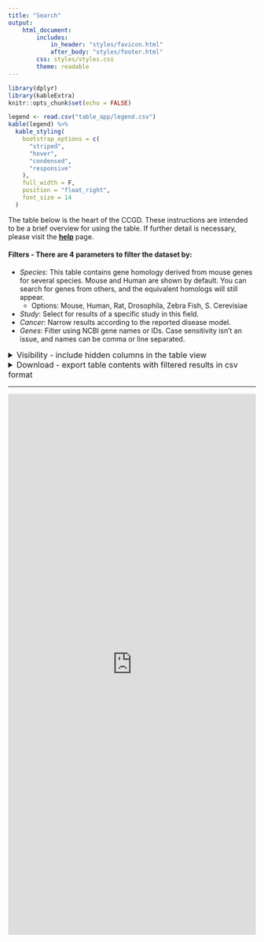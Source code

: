 ```yaml
---
title: "Search"
output:
    html_document:
        includes:
            in_header: "styles/favicon.html"
            after_body: "styles/footer.html"
        css: styles/styles.css
        theme: readable
---
```



<style>

summary {
    font-size: 16px;
}

</style>


```r
library(dplyr)
library(kableExtra)
knitr::opts_chunk$set(echo = FALSE)
```

```r
legend <- read.csv("table_app/legend.csv")
kable(legend) %>%
  kable_styling(
    bootstrap_options = c(
      "striped",
      "hover",
      "condensed",
      "responsive"
    ),
    full_width = F,
    position = "float_right",
    font_size = 14
  )
```

The table below is the heart of the CCGD. These instructions are intended to be a brief overview for using the table. If further detail is necessary, please visit the [**help**](http://hst-ccgd-prd-web.oit.umn.edu/help.html) page.

#### Filters - There are 4 parameters to filter the dataset by:

* *Species*: This table contains gene homology derived from mouse genes for several species. Mouse and Human are shown by default. You can search for genes from others, and the equivalent homologs will still appear.
    + Options: Mouse, Human, Rat, Drosophila, Zebra Fish, S. Cerevisiae
* *Study*: Select for results of a specific study in this field.
* *Cancer*: Narrow results according to the reported disease model.
* *Genes*: Filter using NCBI gene names or IDs. Case sensitivity isn't an issue, and names can be comma or line separated.

<details>
  <summary>Visibility - include hidden columns in the table view</summary>

* To account for screen dimensions, we don't list every table column by default. Instead, we offer the option to select hidden columns, which is done with the `Column visibility` button.
* All columns are included in the download regardless of selection.
* Other species gene homologs are included as hidden columns as well.

</details>

<details>
  <summary>Download - export table contents with filtered results in csv format</summary>

* Results can be exported using the `Download` button on the left.
* Any filters applied will be reflected in the csv export.
* The full table can be retrieved by downloading without any filter parameters.

</details>

***

<iframe src="https://ctastad.shinyapps.io/table_app/" width=100% height=1100px frameborder="0"></iframe>

